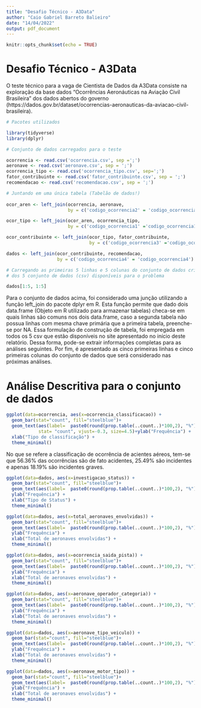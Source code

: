 ```yaml
---
title: "Desafio Técnico - A3Data"
author: "Caio Gabriel Barreto Balieiro"
date: "14/04/2022"
output: pdf_document
---
```


```r
knitr::opts_chunk$set(echo = TRUE)
```

# Desafio Técnico - A3Data

O teste técnico para a vaga de Cientista de Dados da A3Data consiste na
exploração da base dados "Ocorrências Aeronáuticas na Aviação Civil Brasileira"
dos dados abertos do governo
(https://dados.gov.br/dataset/ocorrencias-aeronauticas-da-aviacao-civil-brasileira).



```r
# Pacotes utilizados

library(tidyverse)
library(dplyr)

# Conjunto de dados carregados para o teste

ocorrencia <- read.csv('ocorrencia.csv', sep =';')
aeronave <- read.csv('aeronave.csv', sep = ';')
ocorrencia_tipo <- read.csv('ocorrencia_tipo.csv', sep=';')
fator_contribuinte <- read.csv('fator_contribuinte.csv', sep = ';')
recomendacao <- read.csv('recomendacao.csv', sep = ';')

# Juntando em uma única tabela (Tabelão de dados!) 
 
ocor_aren <- left_join(ocorrencia, aeronave, 
                       by = c('codigo_ocorrencia2' = 'codigo_ocorrencia2') )

ocor_tipo <- left_join(ocor_aren, ocorrencia_tipo, 
                       by = c('codigo_ocorrencia1' ='codigo_ocorrencia1'))

ocor_contribuinte <- left_join(ocor_tipo, fator_contribuinte, 
                               by = c('codigo_ocorrencia3' ='codigo_ocorrencia3') )

dados <- left_join(ocor_contribuinte, recomendacao,
                   by = c('codigo_ocorrencia4' = 'codigo_ocorrencia4') )

# Carregando as primeiras 5 linhas e 5 colunas do conjunto de dados criado atavés
# dos 5 conjunto de dados (csv) disponíveis para o problema

dados[1:5, 1:5]

```

Para o conjunto de dados acima, foi considerado uma junção utilizando a função left_join do pacote dplyr em R. Esta função permite que dado dois data.frame (Objeto em R utilizado para armazenar tabelas) checa-se em quais linhas são comuns nos dois data.frame, caso a segunda tabela não possua linhas com mesma chave primária que a primeira tabela, preenche-se por NA. Essa formulação de construção de tabela, foi empregada em todos os 5 csv que estão disponíveis no site apresentado no início deste relatório. Dessa forma, pode-se extrair informações completas para as análises seguintes.  Por fim, é apresentado as cinco primeiras linhas e cinco primeiras colunas do conjunto de dados que será considerado nas próximas análises.

# Análise Descritiva para o conjunto de dados 

```r
ggplot(data=ocorrencia, aes(x=ocorrencia_classificacao)) +
  geom_bar(stat="count", fill="steelblue")+
  geom_text(aes(label=  paste0(round(prop.table(..count..)*100,2), "%")),
            stat= "count", vjust=-0.3, size=4.5)+ylab("Frequência") +
  xlab("Tipo de classificação") +
  theme_minimal()
```

No que se refere a classificação de ocorrência de acientes aéreos, tem-se que 56.36% das ocorrências são de fato acidentes, 25.49% são incidentes e apenas 18.19% são incidentes graves.

```r

ggplot(data=dados, aes(x=investigacao_status)) +
  geom_bar(stat="count", fill="steelblue")+
  geom_text(aes(label=  paste0(round(prop.table(..count..)*100,2), "%")),stat= "count", vjust=-0.3, size=4.5)+
  ylab("Frequência") +
  xlab("Tipo de Status") +
  theme_minimal()
```

```r

ggplot(data=dados, aes(x=total_aeronaves_envolvidas)) +
  geom_bar(stat="count", fill="steelblue")+
  geom_text(aes(label=  paste0(round(prop.table(..count..)*100,2), "%")),stat= "count", vjust=-0.3, size=4.5)+
  ylab("Frequência") +
  xlab("Total de aeronaves envolvidas") +
  theme_minimal()
```


```r

ggplot(data=dados, aes(x=ocorrencia_saida_pista)) +
  geom_bar(stat="count", fill="steelblue")+
  geom_text(aes(label=  paste0(round(prop.table(..count..)*100,2), "%")),stat= "count", vjust=-0.3, size=4.5)+
  ylab("Frequência") +
  xlab("Total de aeronaves envolvidas") +
  theme_minimal()
```

```r

ggplot(data=dados, aes(x=aeronave_operador_categoria)) +
  geom_bar(stat="count", fill="steelblue")+
  geom_text(aes(label=  paste0(round(prop.table(..count..)*100,2), "%")),stat= "count", vjust=-0.3, size=4.5)+
  ylab("Frequência") +
  xlab("Total de aeronaves envolvidas") +
  theme_minimal()
```


```r

ggplot(data=dados, aes(x=aeronave_tipo_veiculo)) +
  geom_bar(stat="count", fill="steelblue")+
  geom_text(aes(label=  paste0(round(prop.table(..count..)*100,2), "%")),stat= "count", vjust=-0.3, size=4.5)+
  ylab("Frequência") +
  xlab("Total de aeronaves envolvidas") +
  theme_minimal()
```

```r

ggplot(data=dados, aes(x=aeronave_motor_tipo)) +
  geom_bar(stat="count", fill="steelblue")+
  geom_text(aes(label=  paste0(round(prop.table(..count..)*100,2), "%")),stat= "count", vjust=-0.3, size=4.5)+
  ylab("Frequência") +
  xlab("Total de aeronaves envolvidas") +
  theme_minimal()
```